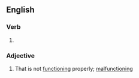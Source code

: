 ==English==

===Verb===
{{head|en|verb form}}

# {{present participle of|en|misfunction|nocat=1}}

===Adjective===
{{en-adj}}

# That is not [[function]]ing properly; [[malfunctioning]]